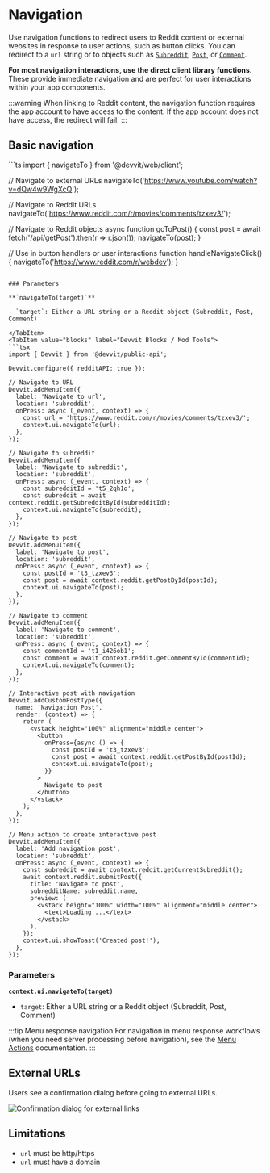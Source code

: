
# Navigation

Use navigation functions to redirect users to Reddit content or external websites in response to user actions, such as button clicks. You can redirect to a `url` string or to objects such as [`Subreddit`](/api/redditapi/models/classes/Subreddit.md), [`Post`](/api/redditapi/models/classes/Post.md), or [`Comment`](/api/redditapi/models/classes/Comment.md).

**For most navigation interactions, use the direct client library functions.** These provide immediate navigation and are perfect for user interactions within your app components.

:::warning
When linking to Reddit content, the navigation function requires the app account to have access to the content. If the app account does not have access, the redirect will fail.
:::

## Basic navigation

<Tabs>
  <TabItem value="web" label="Devvit Web">
  ```ts
  import { navigateTo } from '@devvit/web/client';
  
  // Navigate to external URLs
  navigateTo('https://www.youtube.com/watch?v=dQw4w9WgXcQ');
  
  // Navigate to Reddit URLs
  navigateTo('https://www.reddit.com/r/movies/comments/tzxev3/');
  
  // Navigate to Reddit objects
  async function goToPost() {
    const post = await fetch('/api/getPost').then(r => r.json());
    navigateTo(post);
  }
  
  // Use in button handlers or user interactions
  function handleNavigateClick() {
    navigateTo('https://www.reddit.com/r/webdev');
  }
  ```

  ### Parameters

  **`navigateTo(target)`**

  - `target`: Either a URL string or a Reddit object (Subreddit, Post, Comment)

  </TabItem>
  <TabItem value="blocks" label="Devvit Blocks / Mod Tools">
  ```tsx
  import { Devvit } from '@devvit/public-api';

  Devvit.configure({ redditAPI: true });

  // Navigate to URL
  Devvit.addMenuItem({
    label: 'Navigate to url',
    location: 'subreddit',
    onPress: async (_event, context) => {
      const url = 'https://www.reddit.com/r/movies/comments/tzxev3/';
      context.ui.navigateTo(url);
    },
  });

  // Navigate to subreddit
  Devvit.addMenuItem({
    label: 'Navigate to subreddit',
    location: 'subreddit',
    onPress: async (_event, context) => {
      const subredditId = 't5_2qh1o';
      const subreddit = await context.reddit.getSubredditById(subredditId);
      context.ui.navigateTo(subreddit);
    },
  });

  // Navigate to post
  Devvit.addMenuItem({
    label: 'Navigate to post',
    location: 'subreddit',
    onPress: async (_event, context) => {
      const postId = 't3_tzxev3';
      const post = await context.reddit.getPostById(postId);
      context.ui.navigateTo(post);
    },
  });

  // Navigate to comment
  Devvit.addMenuItem({
    label: 'Navigate to comment',
    location: 'subreddit',
    onPress: async (_event, context) => {
      const commentId = 't1_i426ob1';
      const comment = await context.reddit.getCommentById(commentId);
      context.ui.navigateTo(comment);
    },
  });

  // Interactive post with navigation
  Devvit.addCustomPostType({
    name: 'Navigation Post',
    render: (context) => {
      return (
        <vstack height="100%" alignment="middle center">
          <button
            onPress={async () => {
              const postId = 't3_tzxev3';
              const post = await context.reddit.getPostById(postId);
              context.ui.navigateTo(post);
            }}
          >
            Navigate to post
          </button>
        </vstack>
      );
    },
  });

  // Menu action to create interactive post
  Devvit.addMenuItem({
    label: 'Add navigation post',
    location: 'subreddit',
    onPress: async (_event, context) => {
      const subreddit = await context.reddit.getCurrentSubreddit();
      await context.reddit.submitPost({
        title: 'Navigate to post',
        subredditName: subreddit.name,
        preview: (
          <vstack height="100%" width="100%" alignment="middle center">
            <text>Loading ...</text>
          </vstack>
        ),
      });
      context.ui.showToast('Created post!');
    },
  });
  ```

  ### Parameters

  **`context.ui.navigateTo(target)`**

  - `target`: Either a URL string or a Reddit object (Subreddit, Post, Comment)

  </TabItem>
</Tabs>

:::tip Menu response navigation
For navigation in menu response workflows (when you need server processing before navigation), see the [Menu Actions](./menu-actions.mdx) documentation.
:::

## External URLs

Users see a confirmation dialog before going to external URLs.

![Confirmation dialog for external links](../../assets/capabilities/adding-links/adding-links-external-link-dialog.png)

## Limitations

- `url` must be http/https
- `url` must have a domain
